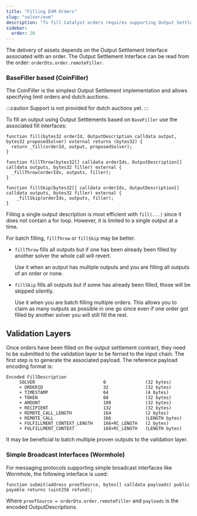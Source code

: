 ```yaml
---
title: "Filling EVM Orders"
slug: "solver/evm"
description: "To fill Catalyst orders requires supporting Output Settlement interfaces. Each Output Settlement interface is different but most support the generic OutputDescription types and allows filling orders through a shared context."
sidebar:
  order: 20
---
```



The delivery of assets depends on the Output Settlement Interface associated with an order. The Output Settlement Interface can be read from the order: `orderDto.order.remoteFiller`.

### BaseFiller based (CoinFiller)

The CoinFiller is the simplest Output Settlement implementation and allows specifying limit orders and dutch auctions.

:::caution
Support is not provided for dutch auctions yet.
:::

To fill an output using Output Settlements based on `BaseFiller` use the associated fill interfaces:

```solidity
function fill(bytes32 orderId, OutputDescription calldata output, bytes32 proposedSolver) external returns (bytes32) {
  return _fill(orderId, output, proposedSolver);
}

function fillThrow(bytes32[] calldata orderIds, OutputDescription[] calldata outputs, bytes32 filler) external {
  _fillThrow(orderIds, outputs, filler);
}

function fillSkip(bytes32[] calldata orderIds, OutputDescription[] calldata outputs, bytes32 filler) external {
    _fillSkip(orderIds, outputs, filler);
}
```

Filling a single output description is most efficient with `fill(...)` since it does not contain a for loop. However, it is limited to a single output at a time.

For batch filling, `fillThrow` or `fillSkip` may be better.
- `fillThrow` fills all outputs but if one has been already been filled by another solver the whole call will revert.

  Use it when an output has multiple outputs and you are filling all outputs of an order or none.

- `fillSkip` fills all outputs but if some has already been filled, those will be skipped silently.

  Use it when you are batch filling multiple orders. This allows you to claim as many outputs as possible in one go since even if one order got filled by another solver you will still fill the rest.

## Validation Layers

Once orders have been filled on the output settlement contract, they need to be submitted to the validation layer to be ferried to the input chain. The first step is to generate the associated payload. The reference payload encoding format is:

```
Encoded FillDescription
     SOLVER                          0               (32 bytes)
     + ORDERID                       32              (32 bytes)
     + TIMESTAMP                     64              (4 bytes)
     + TOKEN                         68              (32 bytes)
     + AMOUNT                        100             (32 bytes)
     + RECIPIENT                     132             (32 bytes)
     + REMOTE_CALL_LENGTH            164             (2 bytes)
     + REMOTE_CALL                   166             (LENGTH bytes)
     + FULFILLMENT_CONTEXT_LENGTH    166+RC_LENGTH   (2 bytes)
     + FULFILLMENT_CONTEXT           168+RC_LENGTH   (LENGTH bytes)
```

It may be beneficial to batch multiple proven outputs to the validation layer.

### Simple Broadcast Interfaces (Wormhole)

For messaging protocols supporting simple broadcast interfaces like Wormhole, the following interface is used:

```solidity
function submit(address proofSource, bytes[] calldata payloads) public payable returns (uint256 refund);
```

Where `proofSource = orderDto.order.remoteFiller` and  `payloads` is the encoded OutputDescriptions.